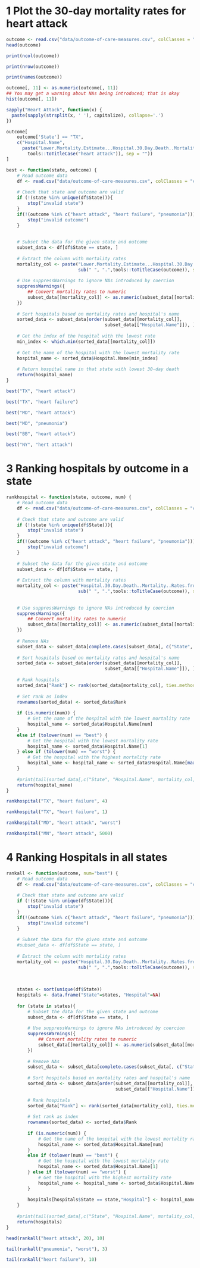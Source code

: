 

# 1 Plot the 30-day mortality rates for heart attack
```r
outcome <- read.csv("data/outcome-of-care-measures.csv", colClasses = "character")
head(outcome)
```
``` r
print(ncol(outcome))
```

``` r
print(nrow(outcome))
```

``` r
print(names(outcome))
```


``` r
outcome[, 11] <- as.numeric(outcome[, 11])
## You may get a warning about NAs being introduced; that is okay
hist(outcome[, 11])
```

``` r


sapply("Heart Attack", function(x) {
  paste(sapply(strsplit(x, ' '), capitalize), collapse='.')
})
```


``` r

outcome[
    outcome['State'] == "TX",
    c("Hospital.Name",
      paste("Lower.Mortality.Estimate...Hospital.30.Day.Death..Mortality..Rates.from.",sub(" ", ".", 
        tools::toTitleCase("heart attack")), sep = ""))
]
```

``` r
best <- function(state, outcome) {
    # Read outcome data
    df <- read.csv("data/outcome-of-care-measures.csv", colClasses = "character")
    
    # Check that state and outcome are valid
    if (!(state %in% unique(df$State))){
        stop("invalid state")
    }
    if(!(outcome %in% c("heart attack", "heart failure", "pneumonia"))){
        stop("invalid outcome")
    }
    
    
    # Subset the data for the given state and outcome
    subset_data <- df[df$State == state, ]
    
    # Extract the column with mortality rates
    mortality_col <- paste("Lower.Mortality.Estimate...Hospital.30.Day.Death..Mortality..Rates.from.",
                           sub(" ", ".",tools::toTitleCase(outcome)), sep = "")
    
    # Use suppressWarnings to ignore NAs introduced by coercion
    suppressWarnings({
        ## Convert mortality rates to numeric
        subset_data[[mortality_col]] <- as.numeric(subset_data[[mortality_col]])
    })
    
    # Sort hospitals based on mortality rates and hospital's name
    sorted_data <- subset_data[order(subset_data[[mortality_col]],
                                     subset_data[["Hospital.Name"]]), ]
    
    # Get the index of the hospital with the lowest rate
    min_index <- which.min(sorted_data[[mortality_col]])
    
    # Get the name of the hospital with the lowest mortality rate
    hospital_name <- sorted_data$Hospital.Name[min_index]
    
    # Return hospital name in that state with lowest 30-day death
    return(hospital_name)
}
```


```r
best("TX", "heart attack")
```

```r
best("TX", "heart failure")
```

```r
best("MD", "heart attack")
```

```r
best("MD", "pneumonia")
```
```r
best("BB", "heart attack")
```

```r
best("NY", "hert attack")
```


# 3 Ranking hospitals by outcome in a state

```r
rankhospital <- function(state, outcome, num) {
    # Read outcome data
    df <- read.csv("data/outcome-of-care-measures.csv", colClasses = "character")
    
    # Check that state and outcome are valid
    if (!(state %in% unique(df$State))){
        stop("invalid state")
    }
    if(!(outcome %in% c("heart attack", "heart failure", "pneumonia"))){
        stop("invalid outcome")
    }
    
    # Subset the data for the given state and outcome
    subset_data <- df[df$State == state, ]
    
    # Extract the column with mortality rates
    mortality_col <- paste("Hospital.30.Day.Death..Mortality..Rates.from.",
                           sub(" ", ".",tools::toTitleCase(outcome)), sep = "")
    
    
    # Use suppressWarnings to ignore NAs introduced by coercion
    suppressWarnings({
        ## Convert mortality rates to numeric
        subset_data[[mortality_col]] <- as.numeric(subset_data[[mortality_col]])
    })
    
    # Remove NAs
    subset_data <- subset_data[complete.cases(subset_data[, c("State", "Hospital.Name", mortality_col)]),]
    
    # Sort hospitals based on mortality rates and hospital's name
    sorted_data <- subset_data[order(subset_data[[mortality_col]],
                                     subset_data[["Hospital.Name"]]), ]
    
    # Rank hospitals
    sorted_data["Rank"] <- rank(sorted_data[mortality_col], ties.method= "first")
    
    # Set rank as index
    rownames(sorted_data) <- sorted_data$Rank
    
    if (is.numeric(num)) {
        # Get the name of the hospital with the lowest mortality rate
        hospital_name <- sorted_data$Hospital.Name[num]
    }
    else if (tolower(num) == "best") {
        # Get the hospital with the lowest mortality rate
        hospital_name <- sorted_data$Hospital.Name[1]
    } else if (tolower(num) == "worst") {
        # Get the hospital with the highest mortality rate
        hospital_name <- hospital_name <- sorted_data$Hospital.Name[max(sorted_data$Rank)]
    }
    
    #print(tail(sorted_data[,c("State", "Hospital.Name", mortality_col, "Rank")]))
    return(hospital_name)
}
```



```r
rankhospital("TX", "heart failure", 4)
```


```r
rankhospital("TX", "heart failure", 1)
```

```r
rankhospital("MD", "heart attack", "worst")
```


```r
rankhospital("MN", "heart attack", 5000)
```


# 4 Ranking Hospitals in all states


``` r
rankall <- function(outcome, num="best") {
    # Read outcome data
    df <- read.csv("data/outcome-of-care-measures.csv", colClasses = "character")
    
    # Check that state and outcome are valid
    if (!(state %in% unique(df$State))){
        stop("invalid state")
    }
    if(!(outcome %in% c("heart attack", "heart failure", "pneumonia"))){
        stop("invalid outcome")
    }
    
    # Subset the data for the given state and outcome
    #subset_data <- df[df$State == state, ]
    
    # Extract the column with mortality rates
    mortality_col <- paste("Hospital.30.Day.Death..Mortality..Rates.from.",
                           sub(" ", ".",tools::toTitleCase(outcome)), sep = "")
    
    
    
    states <- sort(unique(df$State))
    hospitals <- data.frame("State"=states, "Hospital"=NA)
    
    for (state in states){
        # Subset the data for the given state and outcome
        subset_data <- df[df$State == state, ]
        
        # Use suppressWarnings to ignore NAs introduced by coercion
        suppressWarnings({
            ## Convert mortality rates to numeric
            subset_data[[mortality_col]] <- as.numeric(subset_data[[mortality_col]])
        })
        
        # Remove NAs
        subset_data <- subset_data[complete.cases(subset_data[, c("State", "Hospital.Name", mortality_col)]),]
        
        # Sort hospitals based on mortality rates and hospital's name
        sorted_data <- subset_data[order(subset_data[[mortality_col]],
                                         subset_data[["Hospital.Name"]]), ]
        
        # Rank hospitals
        sorted_data["Rank"] <- rank(sorted_data[mortality_col], ties.method= "first")
        
        # Set rank as index
        rownames(sorted_data) <- sorted_data$Rank
        
        if (is.numeric(num)) {
            # Get the name of the hospital with the lowest mortality rate
            hospital_name <- sorted_data$Hospital.Name[num]
        }
        else if (tolower(num) == "best") {
            # Get the hospital with the lowest mortality rate
            hospital_name <- sorted_data$Hospital.Name[1]
        } else if (tolower(num) == "worst") {
            # Get the hospital with the highest mortality rate
            hospital_name <- hospital_name <- sorted_data$Hospital.Name[max(sorted_data$Rank)]
        }
        
        hospitals[hospitals$State == state,"Hospital"] <- hospital_name
    }
    
    #print(tail(sorted_data[,c("State", "Hospital.Name", mortality_col, "Rank")]))
    return(hospitals)
}
```

```r
head(rankall("heart attack", 20), 10)
```


```r
tail(rankall("pneumonia", "worst"), 3)
```



```r
tail(rankall("heart failure"), 10)
```




